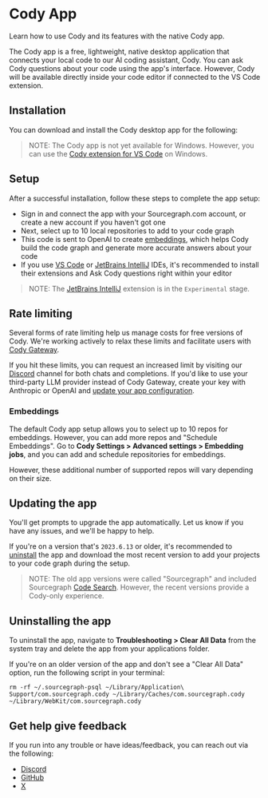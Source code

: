 # Cody App

<p className="subtitle">Learn how to use Cody and its features with the native Cody app.</p>

The Cody app is a free, lightweight, native desktop application that connects your local code to our AI coding assistant, Cody. You can ask Cody questions about your code using the app's interface. However, Cody will be available directly inside your code editor if connected to the VS Code extension.

## Installation

You can download and install the Cody desktop app for the following:

<ProductCards>
	<ProductCard href="https://sourcegraph.com/.api/app/latest?arch=aarch64&target=darwin" imgSrc="https://storage.googleapis.com/sourcegraph-assets/Docs/mac-logo.png" imgAlt="macOS" title="macOS (Apple Silicon)" description="Install Cody app for your Apple Silicon computers. " />
  <ProductCard href="https://sourcegraph.com/.api/app/latest?arch=x86_64&target=darwin" imgSrc="https://storage.googleapis.com/sourcegraph-assets/Docs/mac-logo.png" imgAlt="macOS" title="macOS (Intel)" description="Install Cody app for your Apple Intel-based computers." />
  <ProductCard href="https://sourcegraph.com/.api/app/latest?arch=x86_64&target=linux" imgSrc="https://storage.googleapis.com/sourcegraph-assets/Docs/linux-icon.png" imgAlt="Linux" title="Linux" description="Install Cody app for your Linux-based computers." />

</ProductCards>

> NOTE: The Cody app is not yet available for Windows. However, you can use the [Cody extension for VS Code](/cody/cody-clients/install-vscode) on Windows.

## Setup

After a successful installation, follow these steps to complete the app setup:

- Sign in and connect the app with your Sourcegraph.com account, or create a new account if you haven't got one
- Next, select up to 10 local repositories to add to your code graph
- This code is sent to OpenAI to create [embeddings](/cody/core-concepts/embeddings), which helps Cody build the code graph and generate more accurate answers about your code
- If you use [VS Code](/cody/cody-clients/install-vscode) or [JetBrains IntelliJ](/cody/cody-clients/install-jetbrains) IDEs, it's recommended to install their extensions and Ask Cody questions right within your editor

> NOTE: The [JetBrains IntelliJ](/cody/cody-clients/install-jetbrains) extension is in the `Experimental` stage.

## Rate limiting

Several forms of rate limiting help us manage costs for free versions of Cody. We're working actively to relax these limits and facilitate users with [Cody Gateway](/cody/core-concepts/cody-gateway).

If you hit these limits, you can request an increased limit by visiting our [Discord](https://discord.com/servers/sourcegraph-969688426372825169) channel for both chats and completions. If you'd like to use your third-party LLM provider instead of Cody Gateway, create your key with Anthropic or OpenAI and [update your app configuration](/cody/cody-clients/app/app_configuration).

### Embeddings

The default Cody app setup allows you to select up to 10 repos for embeddings. However, you can add more repos and "Schedule Embeddings". Go to **Cody Settings > Advanced settings > Embedding jobs**, and you can add and schedule repositories for embeddings.

However, these additional number of supported repos will vary depending on their size.

## Updating the app

You'll get prompts to upgrade the app automatically. Let us know if you have any issues, and we'll be happy to help.

If you're on a version that's `2023.6.13` or older, it's recommended to [uninstall](#uninstalling-the-app) the app and download the most recent version to add your projects to your code graph during the setup.

> NOTE: The old app versions were called "Sourcegraph" and included Sourcegraph [Code Search](/code_search). However, the recent versions provide a Cody-only experience.

## Uninstalling the app

To uninstall the app, navigate to **Troubleshooting > Clear All Data** from the system tray and delete the app from your applications folder.

If you're on an older version of the app and don't see a "Clear All Data" option, run the following script in your terminal:

```shell
rm -rf ~/.sourcegraph-psql ~/Library/Application\ Support/com.sourcegraph.cody ~/Library/Caches/com.sourcegraph.cody ~/Library/WebKit/com.sourcegraph.cody
```

## Get help give feedback

If you run into any trouble or have ideas/feedback, you can reach out via the following:

- [Discord](https://discord.com/invite/s2qDtYGnAE)
- [GitHub](https://github.com/sourcegraph/app)
- [X](https://twitter.com/sourcegraph)
